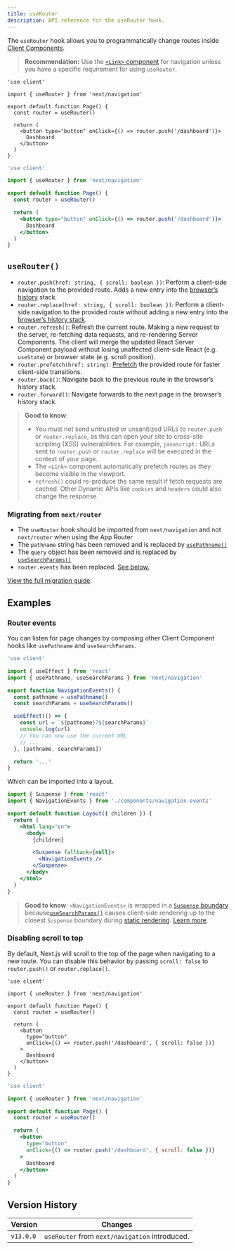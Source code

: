 ```yaml
---
title: useRouter
description: API reference for the useRouter hook.
---
```


The `useRouter` hook allows you to programmatically change routes inside [Client Components](/docs/app/getting-started/server-and-client-components).

> **Recommendation:** Use the [`<Link>` component](/docs/app/api-reference/components/link) for navigation unless you have a specific requirement for using `useRouter`.

```tsx filename="app/example-client-component.tsx" switcher
'use client'

import { useRouter } from 'next/navigation'

export default function Page() {
  const router = useRouter()

  return (
    <button type="button" onClick={() => router.push('/dashboard')}>
      Dashboard
    </button>
  )
}
```

```jsx filename="app/example-client-component.js" switcher
'use client'

import { useRouter } from 'next/navigation'

export default function Page() {
  const router = useRouter()

  return (
    <button type="button" onClick={() => router.push('/dashboard')}>
      Dashboard
    </button>
  )
}
```

## `useRouter()`

- `router.push(href: string, { scroll: boolean })`: Perform a client-side navigation to the provided route. Adds a new entry into the [browser’s history](https://developer.mozilla.org/docs/Web/API/History_API) stack.
- `router.replace(href: string, { scroll: boolean })`: Perform a client-side navigation to the provided route without adding a new entry into the [browser’s history stack](https://developer.mozilla.org/docs/Web/API/History_API).
- `router.refresh()`: Refresh the current route. Making a new request to the server, re-fetching data requests, and re-rendering Server Components. The client will merge the updated React Server Component payload without losing unaffected client-side React (e.g. `useState`) or browser state (e.g. scroll position).
- `router.prefetch(href: string)`: [Prefetch](/docs/app/getting-started/linking-and-navigating#prefetching) the provided route for faster client-side transitions.
- `router.back()`: Navigate back to the previous route in the browser’s history stack.
- `router.forward()`: Navigate forwards to the next page in the browser’s history stack.

> **Good to know**:
>
> - You must not send untrusted or unsanitized URLs to `router.push` or `router.replace`, as this can open your site to cross-site scripting (XSS) vulnerabilities. For example, `javascript:` URLs sent to `router.push` or `router.replace` will be executed in the context of your page.
> - The `<Link>` component automatically prefetch routes as they become visible in the viewport.
> - `refresh()` could re-produce the same result if fetch requests are cached. Other Dynamic APIs like `cookies` and `headers` could also change the response.

### Migrating from `next/router`

- The `useRouter` hook should be imported from `next/navigation` and not `next/router` when using the App Router
- The `pathname` string has been removed and is replaced by [`usePathname()`](/docs/app/api-reference/functions/use-pathname)
- The `query` object has been removed and is replaced by [`useSearchParams()`](/docs/app/api-reference/functions/use-search-params)
- `router.events` has been replaced. [See below.](#router-events)

[View the full migration guide](/docs/app/guides/migrating/app-router-migration).

## Examples

### Router events

You can listen for page changes by composing other Client Component hooks like `usePathname` and `useSearchParams`.

```jsx filename="app/components/navigation-events.js"
'use client'

import { useEffect } from 'react'
import { usePathname, useSearchParams } from 'next/navigation'

export function NavigationEvents() {
  const pathname = usePathname()
  const searchParams = useSearchParams()

  useEffect(() => {
    const url = `${pathname}?${searchParams}`
    console.log(url)
    // You can now use the current URL
    // ...
  }, [pathname, searchParams])

  return '...'
}
```

Which can be imported into a layout.

```jsx filename="app/layout.js" highlight={2,10-12}
import { Suspense } from 'react'
import { NavigationEvents } from './components/navigation-events'

export default function Layout({ children }) {
  return (
    <html lang="en">
      <body>
        {children}

        <Suspense fallback={null}>
          <NavigationEvents />
        </Suspense>
      </body>
    </html>
  )
}
```

> **Good to know**: `<NavigationEvents>` is wrapped in a [`Suspense` boundary](/docs/app/api-reference/file-conventions/loading#examples) because[`useSearchParams()`](/docs/app/api-reference/functions/use-search-params) causes client-side rendering up to the closest `Suspense` boundary during [static rendering](/docs/app/getting-started/partial-prerendering#static-rendering). [Learn more](/docs/app/api-reference/functions/use-search-params#behavior).

### Disabling scroll to top

By default, Next.js will scroll to the top of the page when navigating to a new route. You can disable this behavior by passing `scroll: false` to `router.push()` or `router.replace()`.

```tsx filename="app/example-client-component.tsx" switcher
'use client'

import { useRouter } from 'next/navigation'

export default function Page() {
  const router = useRouter()

  return (
    <button
      type="button"
      onClick={() => router.push('/dashboard', { scroll: false })}
    >
      Dashboard
    </button>
  )
}
```

```jsx filename="app/example-client-component.jsx" switcher
'use client'

import { useRouter } from 'next/navigation'

export default function Page() {
  const router = useRouter()

  return (
    <button
      type="button"
      onClick={() => router.push('/dashboard', { scroll: false })}
    >
      Dashboard
    </button>
  )
}
```

## Version History

| Version   | Changes                                        |
| --------- | ---------------------------------------------- |
| `v13.0.0` | `useRouter` from `next/navigation` introduced. |
